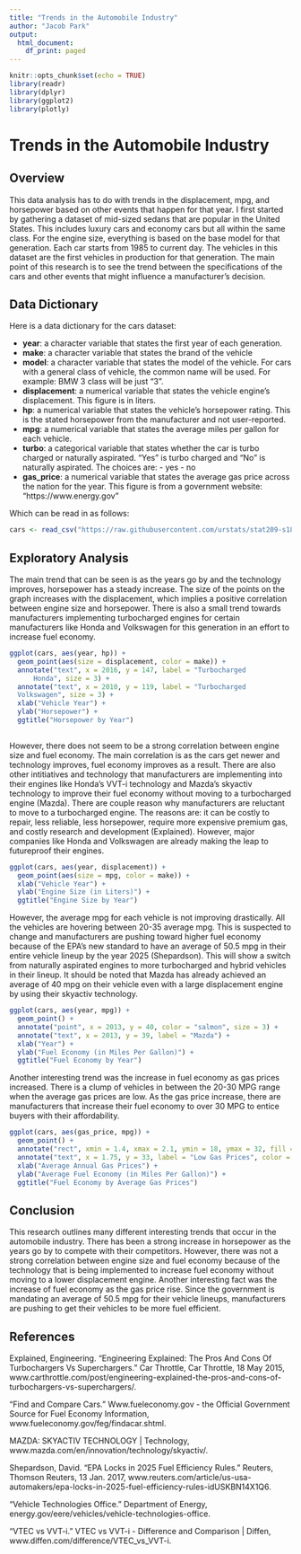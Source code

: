 ```yaml
---
title: "Trends in the Automobile Industry"
author: "Jacob Park"
output:
  html_document:
    df_print: paged
---
```


```r
knitr::opts_chunk$set(echo = TRUE)
library(readr)
library(dplyr)
library(ggplot2)
library(plotly)
```

# Trends in the Automobile Industry

## Overview

This data analysis has to do with trends in the displacement, mpg, and horsepower based on other events that happen for that year. I first started by gathering a dataset of mid-sized sedans that are popular in the United States. This includes luxury cars and economy cars but all within the same class. For the engine size, everything is based on the base model for that generation. Each car starts from 1985 to current day. The vehicles in this dataset are the first vehicles in production for that generation. The main point of this research is to see the trend between the specifications of the cars and other events that might influence a manufacturer's decision. 

## Data Dictionary

Here is a data dictionary for the cars dataset:

- **year**: a character variable that states the first year of each generation. 
- **make**: a character variable that states the brand of the vehicle
- **model**: a character variable that states the model of the vehicle. For cars with a general class of vehicle, the            common name will be used. For example: BMW 3 class will be just "3".
- **displacement**: a numerical variable that states the vehicle engine's displacement. This figure is in liters.
- **hp**: a numerical variable that states the vehicle's horsepower rating. This is the stated horsepower from the               manufacturer and not user-reported.
- **mpg**: a numerical variable that states the average miles per gallon for each vehicle.
- **turbo**: a categorical variable that states whether the car is turbo charged or naturally aspirated. "Yes" is turbo charged and "No" is naturally aspirated. The choices are:
      - yes
      - no
- **gas_price**: a numerical variable that states the average gas price across the nation for the year. This figure is from a government website: "https://www.energy.gov"

Which can be read in as follows:

```r
cars <- read_csv("https://raw.githubusercontent.com/urstats/stat209-s18-jacobpaark/master/data.csv")
```

## Exploratory Analysis

The main trend that can be seen is as the years go by and the technology improves, horsepower has a steady increase. The size of the points on the graph increases with the displacement, which implies a positive correlation between engine size and horsepower. There is also a small trend towards manufacturers implementing turbocharged engines for certain manufacturers like Honda and Volkswagen for this generation in an effort to increase fuel economy.

```r
ggplot(cars, aes(year, hp)) +
  geom_point(aes(size = displacement, color = make)) +
  annotate("text", x = 2016, y = 147, label = "Turbocharged
      Honda", size = 3) +
  annotate("text", x = 2010, y = 119, label = "Turbocharged
  Volkswagen", size = 3) +
  xlab("Vehicle Year") +
  ylab("Horsepower") +
  ggtitle("Horsepower by Year")
  
```

However, there does not seem to be a strong correlation between engine size and fuel economy. The main correlation is as the cars get newer and technology improves, fuel economy improves as a result. There are also other intitiatives and technology that manufacturers are implementing into their engines like Honda's VVT-i technology and Mazda's skyactiv technology to improve their fuel economy without moving to a turbocharged engine (Mazda). There are couple reason why manufacturers are reluctant to move to a turbocharged engine. The reasons are: it can be costly to repair, less reliable, less horsepower, require more expensive premium gas, and costly research and development (Explained). However, major companies like Honda and Volkswagen are already making the leap to futureproof their engines. 

```r
ggplot(cars, aes(year, displacement)) +
  geom_point(aes(size = mpg, color = make)) +
  xlab("Vehicle Year") +
  ylab("Engine Size (in Liters)") +
  ggtitle("Engine Size by Year")
```

However, the average mpg for each vehicle is not improving drastically. All the vehicles are hovering between 20-35 average mpg. This is suspected to change and manufacturers are pushing toward higher fuel economy because of the EPA's new standard to have an average of 50.5 mpg in their entire vehicle lineup by the year 2025 (Shepardson). This will show a switch from naturally aspirated engines to more turbocharged and hybrid vehicles in their lineup. It should be noted that Mazda has already achieved an average of 40 mpg on their vehicle even with a large displacement engine by using their skyactiv technology.

```r
ggplot(cars, aes(year, mpg)) +
  geom_point() +
  annotate("point", x = 2013, y = 40, color = "salmon", size = 3) +
  annotate("text", x = 2013, y = 39, label = "Mazda") +
  xlab("Year") +
  ylab("Fuel Economy (in Miles Per Gallon)") +
  ggtitle("Fuel Economy by Year")
```

Another interesting trend was the increase in fuel economy as gas prices increased. There is a clump of vehicles in between the 20-30 MPG range when the average gas prices are low. As the gas price increase, there are manufacturers that increase their fuel economy to over 30 MPG to entice buyers with their affordability. 

```r
ggplot(cars, aes(gas_price, mpg)) +
  geom_point() +
  annotate("rect", xmin = 1.4, xmax = 2.1, ymin = 18, ymax = 32, fill = "salmon", alpha = 0.5) +
  annotate("text", x = 1.75, y = 33, label = "Low Gas Prices", color = "red") +
  xlab("Average Annual Gas Prices") +
  ylab("Average Fuel Economy (in Miles Per Gallon)") +
  ggtitle("Fuel Economy by Average Gas Prices")
```


## Conclusion

This research outlines many different interesting trends that occur in the automobile industry. There has been a strong increase in horsepower as the years go by to compete with their competitors. However, there was not a strong correlation between engine size and fuel economy because of the technology that is being implemented to increase fuel economy without moving to a lower displacement engine. Another interesting fact was the increase of fuel economy as the gas price rise. Since the government is mandating an average of 50.5 mpg for their vehicle lineups, manufacturers are pushing to get their vehicles to be more fuel efficient.

## References

Explained, Engineering. “Engineering Explained: The Pros And Cons Of Turbochargers Vs Superchargers.” Car Throttle, Car Throttle, 18 May 2015, www.carthrottle.com/post/engineering-explained-the-pros-and-cons-of-turbochargers-vs-superchargers/.

“Find and Compare Cars.” Www.fueleconomy.gov - the Official Government Source for Fuel Economy Information, www.fueleconomy.gov/feg/findacar.shtml.

MAZDA: SKYACTIV TECHNOLOGY | Technology, www.mazda.com/en/innovation/technology/skyactiv/.

Shepardson, David. “EPA Locks in 2025 Fuel Efficiency Rules.” Reuters, Thomson Reuters, 13 Jan. 2017, www.reuters.com/article/us-usa-automakers/epa-locks-in-2025-fuel-efficiency-rules-idUSKBN14X1Q6.

“Vehicle Technologies Office.” Department of Energy, energy.gov/eere/vehicles/vehicle-technologies-office.

“VTEC vs VVT-i.” VTEC vs VVT-i - Difference and Comparison | Diffen, www.diffen.com/difference/VTEC_vs_VVT-i.


